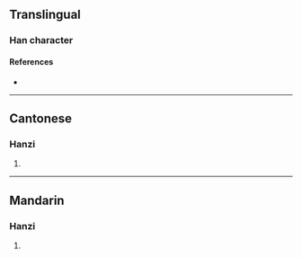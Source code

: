 {{character info/new}}
==Translingual==

===Han character===
{{Han char|rn=64|rad=手|as=12|sn=15|four=|canj=QTQU|ids=⿰扌着}}

====References====
* {{Han ref|kx=0456.220|dkj=12752|hdz=31962.050|uh=64AF|ud=25775}}

----

==Cantonese==

===Hanzi===
{{yue-hanzi|jyut=[[zoek3]]|y=jeuk3}}

# {{rfdef|yue|sort=手12}}

----

==Mandarin==

===Hanzi===
{{cmn-hanzi|pin=[[zhuó]] ([[zhuo2]]), [[suàn]] ([[suan4]]), [[xuǎn]] ([[xuan3]])|wg=cho<sup>2</sup>, suan<sup>4</sup>, hsüan<sup>3</sup>}}

# {{rfdef|cmn|sort=手12}}